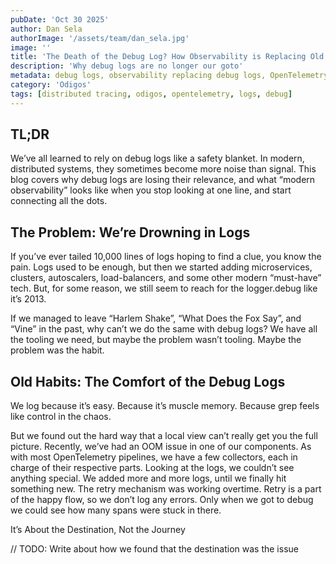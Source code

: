 ```yaml
---
pubDate: 'Oct 30 2025'
author: Dan Sela
authorImage: '/assets/team/dan_sela.jpg'
image: ''
title: 'The Death of the Debug Log? How Observability is Replacing Old Habits'
description: 'Why debug logs are no longer our goto'
metadata: debug logs, observability replacing debug logs, OpenTelemetry
category: 'Odigos'
tags: [distributed tracing, odigos, opentelemetry, logs, debug]
---
```


## TL;DR
We’ve all learned to rely on debug logs like a safety blanket. In modern, distributed systems, they sometimes become more noise than signal. This blog covers why debug logs are losing their relevance, and what “modern observability” looks like when you stop looking at one line, and start connecting all the dots.

## The Problem: We’re Drowning in Logs
If you’ve ever tailed 10,000 lines of logs hoping to find a clue, you know the pain.
Logs used to be enough, but then we started adding microservices, clusters, autoscalers, load-balancers, and some other modern “must-have” tech.
But, for some reason, we still seem to reach for the logger.debug like it’s 2013.

If we managed to leave “Harlem Shake”, “What Does the Fox Say”, and “Vine” in the past, why can’t we do the same with debug logs?
We have all the tooling we need, but maybe the problem wasn’t tooling. Maybe the problem was the habit.

## Old Habits: The Comfort of the Debug Logs
We log because it’s easy.
Because it’s muscle memory.
Because grep feels like control in the chaos.

But we found out the hard way that a local view can’t really get you the full picture.
Recently, we’ve had an OOM issue in one of our components. As with most OpenTelemetry pipelines, we have a few collectors, each in charge of their respective parts.
Looking at the logs, we couldn’t see anything special.
We added more and more logs, until we finally hit something new. The retry mechanism was working overtime. Retry is a part of the happy flow, so we don’t log any errors. Only when we got to debug we could see how many spans were stuck in there.

It’s About the Destination, Not the Journey

// TODO: Write about how we found that the destination was the issue

